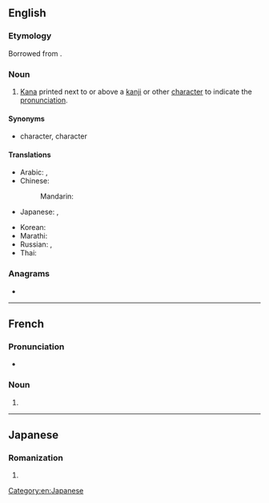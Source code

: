 ==English==
{{wikipedia}}
{{examples|{{ja-usex|彼、私のこと何か言ってました？|^かれ、 わたし の こと なに か いって ました？|Did he say anything about me?}}}}

===Etymology===
Borrowed from {{bor|en|ja|振り仮名|tr=furigana|lit=assigned phonetic character}}.

===Noun===
{{en-noun|furigana}}

# [[kana|Kana]] printed next to or above a [[kanji]] or other [[character]] to indicate the [[pronunciation]].

====Synonyms====
* {{l|en|ruby}} character, {{l|en|rubi}} character

====Translations====
{{trans-top|furigana}}
* Arabic: {{t|ar|فُورِيغَانَا|f|tr=furigānā}}, {{t|ar|فُورِيغَانَا|f|tr=furiḡānā}}
* Chinese:
*: Mandarin: {{t+|cmn|振假名|tr=zhènjiǎmíng|sc=Hani}}
* Japanese: {{t+|ja|振り仮名|tr=ふりがな, furigana}}, {{t+|ja|ルビ|tr=rubi|sc=Jpan}}
{{trans-mid}}
* Korean: {{t|ko|후리가나}}
* Marathi: {{t|mr|फुरिगाना|n|tr=furigānā}}
* Russian: {{t|ru|фурига́на|f}}, {{t+|ru|ру́би|m}}
* Thai: {{t|th|ฟุริงะนะ|tr=fúríngáná}}
{{trans-bottom}}

===Anagrams===
* {{anagrams|en|a=aafginru|Garifuna|Garífuna|fungaria}}

[[Category:en:Japanese]]

----
==French==
{{wikipedia|lang=fr}}

===Pronunciation===
* {{fr-IPA|fourigana}}

===Noun===
{{fr-noun|m|#|+}}

# {{l|en|[[furigana]]}}

{{C|fr|Japanese}}
----

==Japanese==

===Romanization===
{{ja-romaji}}

# {{ja-romanization of|ふりがな}}